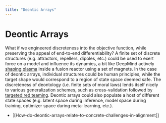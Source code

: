 ```yaml
---
title: "Deontic Arrays"
---
```


# Deontic Arrays

What if we engineered discreteness into the objective function, while preserving the appeal of end-to-end differentiability? A finite set of discrete structures (e.g. attractors, repellers, dipoles, etc.) could be used to exert force on a model and influence its dynamics, a bit like DeepMind actively [shaping plasma](https://www.deepmind.com/blog/accelerating-fusion-science-through-learned-plasma-control) inside a fusion reactor using a set of magnets. In the case of deontic arrays, individual structures could be human principles, while the target shape would correspond to a region of state space deemed safe. The discreteness of deontology (i.e. finite sets of moral laws) lends itself nicely to various generalization schemes, such as cross-validation followed by [targeted red teaming](https://www.deepmind.com/publications/red-teaming-language-models-with-language-models). Deontic arrays could also populate a host of different state spaces (e.g. latent space during inference, model space during training, optimizer space during meta-learning, etc.).

- [[How-do-deontic-arrays-relate-to-concrete-challenges-in-alignment]]
